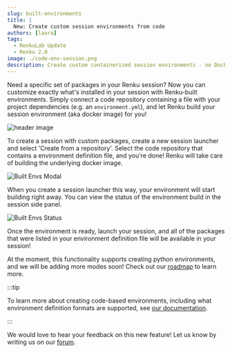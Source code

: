 ```yaml
---
slug: built-environments
title: |
  New: Create custom session environments from code
authors: [laura]
tags:
  - RenkuLab Update
  - Renku 2.0
image: ./code-env-session.png
description: Create custom containerized session environments - no Docker knowledge required!
---
```


Need a specific set of packages in your Renku session? Now you can customize exactly what's
installed in your session with Renku-built environments. Simply connect a code repository containing
a file with your project dependencies (e.g. an `environment.yml`), and let Renku build your session
environment (aka docker image) for you!

![header image](./code-env-session.png)

<!-- truncate -->

To create a session with custom packages, create a new session launcher and select 'Create from a
repository'. Select the code repository that contains a environment definition file, and you're
done! Renku will take care of building the underlying docker image.

![Built Envs Modal](./built-envs-modal.png)

When you create a session launcher this way, your environment will start building right away. You
can view the status of the environment build in the session side panel.

![Built Envs Status](./built-envs-status.png)

Once the environment is ready, launch your session, and all of the packages that were listed in your
environment definition file will be available in your session!

At the moment, this functionality supports creating python environments, and we will be adding more
modes soon! Check out our
[roadmap](https://renku.notion.site/Roadmap-b1342b798b0141399dc39cb12afc60c9) to learn more.

:::tip

To learn more about creating code-based environments, including what environment definition formats
are supported, see [our
documentation](https://renku.notion.site/How-to-create-a-custom-environment-from-a-code-repository-1960df2efafc801b88f6da59a0aa8234?pvs=21).

:::

We would love to hear your feedback on this new feature! Let us know by writing us on our
[forum](https://renku.discourse.group/).
